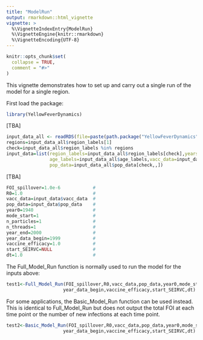 ```yaml
---
title: "ModelRun"
output: rmarkdown::html_vignette
vignette: >
  %\VignetteIndexEntry{ModelRun}
  %\VignetteEngine{knitr::rmarkdown}
  %\VignetteEncoding{UTF-8}
---
```


```r
knitr::opts_chunk$set(
  collapse = TRUE,
  comment = "#>"
)
```

This vignette demonstrates how to set up and carry out a single run of the model for a single region. 

First load the package:

```r
library(YellowFeverDynamics)
```

[TBA]

```r
input_data_all <- readRDS(file=paste(path.package("YellowFeverDynamics"),"/exdata/input_data_example.Rds",sep=""))
regions=input_data_all$region_labels[1]
check=input_data_all$region_labels %in% regions
input_data=list(region_labels=input_data_all$region_labels[check],years_labels=input_data_all$years_labels,
                age_labels=input_data_all$age_labels,vacc_data=input_data_all$vacc_data[check,,],
                pop_data=input_data_all$pop_data[check,,])
```

[TBA]

```r
FOI_spillover=1.0e-6            #
R0=1.0                          #
vacc_data=input_data$vacc_data  #
pop_data=input_data$pop_data    #
year0=1940                      #
mode_start=1                    #
n_particles=1                   #
n_threads=1                     #
year_end=2000                   #
year_data_begin=1999            #
vaccine_efficacy=1.0            #
start_SEIRVC=NULL               #
dt=1.0                          #
```

The Full_Model_Run function is normally used to run the model for the inputs above:

```r
test1<-Full_Model_Run(FOI_spillover,R0,vacc_data,pop_data,year0,mode_start,n_particles,n_threads,year_end,
                     year_data_begin,vaccine_efficacy,start_SEIRVC,dt)
```

For some applications, the Basic_Model_Run function can be used instead. This is identical to Full_Model_Run but does not output the total FOI at each time point or the number of new infections at each time point.

```r
test2<-Basic_Model_Run(FOI_spillover,R0,vacc_data,pop_data,year0,mode_start,n_particles,n_threads,year_end,
                     year_data_begin,vaccine_efficacy,start_SEIRVC,dt)
```
